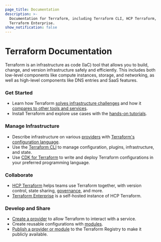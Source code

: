 ```yaml
---
page_title: Documentation
description: >-
  Documentation for Terraform, including Terraform CLI, HCP Terraform, and
  Terraform Enterprise.
show_notification: false
---
```


# Terraform Documentation

Terraform is an infrastructure as code (IaC) tool that allows you to build, change, and version infrastructure safely and efficiently. This includes both low-level components like compute instances, storage, and networking, as well as high-level components like DNS entries and SaaS features.

<div className="container-fluid"><div className="row">
<div className="col-md-6 col-sm-12">

### Get Started

- Learn how Terraform [solves infrastructure challenges](/terraform/intro) and how it [compares to other tools and services](/terraform/intro/vs).
- Install Terraform and explore use cases with the [hands-on tutorials](/terraform/tutorials).

### Manage Infrastructure

- Describe infrastructure on various [providers](/terraform/language/providers) with [Terraform's configuration language](/terraform/language).
- Use the [Terraform CLI](/terraform/cli) to manage configuration, plugins, infrastructure, and state.
- Use [CDK for Terraform](/terraform/cdktf) to write and deploy Terraform configurations in your preferred programming language.

</div>

<div className="col-md-6 col-sm-12">

### Collaborate

- [HCP Terraform](https://cloud.hashicorp.com/products/terraform) helps teams use Terraform together, with version control, state sharing, [governance](/terraform/cloud-docs/policy-enforcement), and more.
- [Terraform Enterprise](/terraform/enterprise) is a self-hosted instance of HCP Terraform.

### Develop and Share

- [Create a provider](/terraform/plugin) to allow Terraform to interact with a service.
- Create reusable configurations with [modules](/terraform/language/modules).
- [Publish a provider or module](/terraform/registry) to the Terraform Registry to make it publicly available.

</div>

</div></div>
